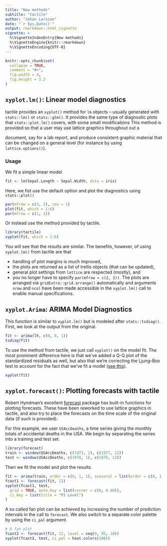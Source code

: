 ```yaml
---
title: "New methods"
subtitle: "tactile"
author: "Johan Larsson"
date: "`r Sys.Date()`"
output: rmarkdown::html_vignette
vignette: >
  %\VignetteIndexEntry{New methods}
  %\VignetteEngine{knitr::rmarkdown}
  %\VignetteEncoding{UTF-8}
---
```


```r
knitr::opts_chunk$set(
  collapse = TRUE,
  comment = "#>",
  fig.width = 4,
  fig.height = 3.2
)
```

## `xyplot.lm()`: Linear model diagnostics 

tactile provides an `xyplot()` method for `lm` objects -- usually generated
with `stats::lm()` or `stats::glm()`. It provides the same type of diagnostic
plots that `stats::plot.lm()` covers, with some small modifications
This method is provided so that a user may use lattice graphics throughout out a

document, say for a lab report, and produce consistent graphic material that
can be changed on a general level (for instance by using `lattice.options()`).

### Usage

We fit a simple linear model

```r
fit <- lm(Sepal.Length ~ Sepal.Width, data = iris)
```

Here, we fist use the default option and plot the diagnostics using 
`stats::plot()`

```r
par(mfrow = c(3, 2), cex = 1)
plot(fit, which = 1:6)
par(mfrow = c(1, 1))
```

Or instead use the method provided by tactile.

```r
library(tactile)
xyplot(fit, which = 1:6)
```

You will see that the results are similar. The benefits, however, of using
`xyplot.lm()` from tactile are that

* handling of plot margins is much improved,
* the plots are returned as a list of trellis objects (that can be updated),
* general plot settings from `lattice` are respected (mostly), and
* you no longer have to specify `par(mfrow = c(2, 2))`. The plots are arranged
via `gridExtra::grid.arrange()` automatically and arguments `nrow` and `ncol`
have been made accessible in the `xyplot.lm()` call to enable manual
specifications.

## `xyplot.Arima`: ARIMA Model Diagnostics

This function is similar to `xyplot.lm()` but is modeled after
`stats::tsdiag()`. First, we look at the output from the original.

```r
fit <- arima(lh, c(0, 0, 1))
tsdiag(fit)
```

To use the method from tactile, we just call `xyplot()` on the model fit. The
most prominent difference here is that we've added a Q-Q plot of the
standardized residuals as well, but also that we're correcting
the Ljung--Box test to account for the fact that we've fit a model
([see this](http://www.stat.pitt.edu/stoffer/tsa4/Rissues.htm)).

```r
xyplot(fit)
```

## `xyplot.forecast()`: Plotting forecasts with tactile

Robert Hyndman's excellent
[forecast](https://cran.r-project.org/package=forecast) package has built-in
functions for plotting forecasts. These have been reworked to use lattice
graphics in tactile, and also try to place the forecasts on the time
scale of the original data (if such is provided).

For this example, we user `USAccDeaths`, a time series giving the monthly totals
of accidental deaths in the USA. We begin by separating the series into
a training and test set.

```r
library(forecast)
train <- window(USAccDeaths, c(1973, 1), c(1977, 12))
test <- window(USAccDeaths, c(1978, 1), c(1978, 12))
```

Then we fit the model and plot the results.

```r
fit <- arima(train, order = c(0, 1, 1), seasonal = list(order = c(0, 1, 1)))
fcast1 <- forecast(fit, 12)
xyplot(fcast1, test,
  grid = TRUE, auto.key = list(corner = c(0, 0.99)),
  ci_key = list(title = "PI Level")
)
```

A so called fan plot can be achieved by increasing the number of prediction
intervals in the call to `forecast`. We also switch to a separate 
color palette by using the `ci_pal` argument.

```r
# A fan plot
fcast2 <- forecast(fit, 12, level = seq(0, 95, 10))
xyplot(fcast2, test, ci_pal = heat.colors(100))
```

